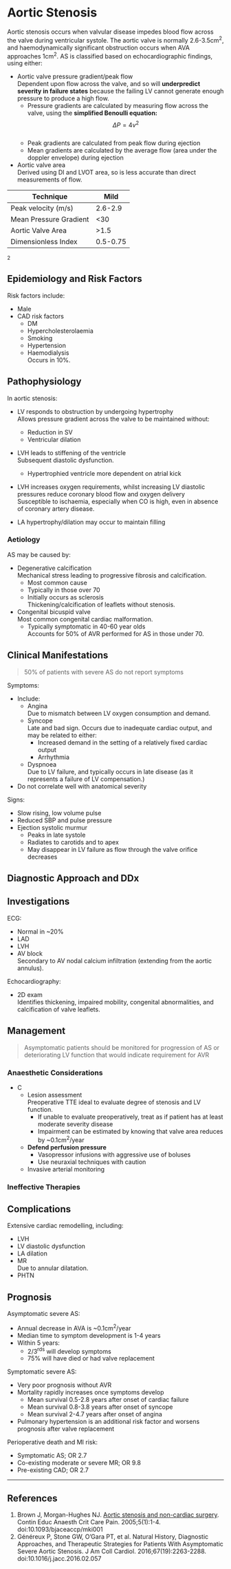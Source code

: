 # Aortic Stenosis


Aortic stenosis occurs when valvular disease impedes blood flow across the valve during ventricular systole. The aortic valve is normally 2.6-3.5cm<sup>2</sup>, and haemodynamically significant obstruction occurs when AVA approaches 1cm<sup>2</sup>. AS is classified based on echocardiographic findings, using either:

* Aortic valve pressure gradient/peak flow  
Dependent upon flow across the valve, and so will **underpredict severity in failure states** because the failing LV cannot generate enough pressure to produce a high flow.
	* Pressure gradients are calculated by measuring flow across the valve, using the **simplified Benoulli equation:** $$ \Delta P = 4v^2$$  
	* Peak gradients are calculated from peak flow during ejection
	* Mean gradients are calculated by the average flow (area under the doppler envelope) during ejection
* Aortic valve area  
Derived using DI and LVOT area, so is less accurate than direct measurements of flow.

|Technique|Mild|Moderate|Severe|
|--|---|
|Peak velocity (m/s)|2.6-2.9|3-4|>4|
|Mean Pressure Gradient|<30|30-50|>50|
|Aortic Valve Area|>1.5|1.5-1.0|<1.0|
|Dimensionless Index|0.5-0.75|0.25-0.5|<0.25|

<sup>2</sup>

## Epidemiology and Risk Factors

Risk factors include:

* Male
* CAD risk factors
	* DM
	* Hypercholesterolaemia
	* Smoking
	* Hypertension
	* Haemodialysis  
	Occurs in 10%.

## Pathophysiology

In aortic stenosis:

* LV responds to obstruction by undergoing hypertrophy  
Allows pressure gradient across the valve to be maintained without:
	* Reduction in SV
	* Ventricular dilation


* LVH leads to stiffening of the ventricle  
Subsequent diastolic dysfunction.
	* Hypertrophied ventricle more dependent on atrial kick
* LVH increases oxygen requirements, whilst increasing LV diastolic pressures reduce coronary blood flow and oxygen delivery  
Susceptible to ischaemia, especially when CO is high, even in absence of coronary artery disease.


* LA hypertrophy/dilation may occur to maintain filling


### Aetiology

AS may be caused by:

* Degenerative calcification  
Mechanical stress leading to progressive fibrosis and calcification.
	* Most common cause
	* Typically in those over 70
	* Initially occurs as sclerosis  
	Thickening/calcification of leaflets without stenosis.
* Congenital bicuspid valve  
Most common congenital cardiac malformation.
	* Typically symptomatic in 40-60 year olds  
	Accounts for 50% of AVR performed for AS in those under 70.


## Clinical Manifestations

> 50% of patients with severe AS do not report symptoms

Symptoms:

* Include:
	* Angina  
	Due to mismatch between LV oxygen consumption and demand.
	* Syncope  
	Late and bad sign. Occurs due to inadequate cardiac output, and may be related to either:
		* Increased demand in the setting of a relatively fixed cardiac output
		* Arrhythmia
	* Dyspnoea  
	Due to LV failure, and typically occurs in late disease (as it represents a failure of LV compensation.)
* Do not correlate well with anatomical severity

Signs:

* Slow rising, low volume pulse
* Reduced SBP and pulse pressure
* Ejection systolic murmur
	* Peaks in late systole
	* Radiates to carotids and to apex
	* May disappear in LV failure as flow through the valve orifice decreases



## Diagnostic Approach and DDx

## Investigations

ECG:

* Normal in ~20%
* LAD
* LVH  
* AV block  
Secondary to AV nodal calcium infiltration (extending from the aortic annulus).


Echocardiography:

* 2D exam  
Identifies thickening, impaired mobility, congenital abnormalities, and calcification of valve leaflets.

## Management

> Asymptomatic patients should be monitored for progression of AS or deteriorating LV function that would indicate requirement for AVR

### Anaesthetic Considerations

* C
	* Lesion assessment  
	Preoperative TTE ideal to evaluate degree of stenosis and LV function.
		* If unable to evaluate preoperatively, treat as if patient has at least moderate severity disease
		* Impairment can be estimated by knowing that valve area reduces by ~0.1cm<sup>2</sup>/year
	* **Defend perfusion pressure**  
		* Vasopressor infusions with aggressive use of boluses
		* Use neuraxial techniques with caution
	* Invasive arterial monitoring


### Ineffective Therapies

## Complications

Extensive cardiac remodelling, including:

* LVH
* LV diastolic dysfunction
* LA dilation
* MR  
Due to annular dilatation.
* PHTN  


## Prognosis

Asymptomatic severe AS:

* Annual decrease in AVA is ~0.1cm<sup>2</sup>/year
* Median time to symptom development is 1-4 years
* Within 5 years:
	* 2/3<sup>rds</sup> will develop symptoms
	* 75% will have died or had valve replacement


Symptomatic severe AS:

* Very poor prognosis without AVR
* Mortality rapidly increases once symptoms develop  
	* Mean survival 0.5-2.8 years after onset of cardiac failure
	* Mean survival 0.8-3.8 years after onset of syncope
	* Mean survival 2-4.7 years after onset of angina
* Pulmonary hypertension is an additional risk factor and worsens prognosis after valve replacement


Perioperative death and MI risk:

* Symptomatic AS; OR 2.7
* Co-existing moderate or severe MR; OR 9.8
* Pre-existing CAD; OR 2.7

---

## References

1. Brown J, Morgan-Hughes NJ. [Aortic stenosis and non-cardiac surgery](https://academic.oup.com/bjaed/article/5/1/1/339852). Contin Educ Anaesth Crit Care Pain. 2005;5(1):1-4. doi:10.1093/bjaceaccp/mki001
2. Généreux P, Stone GW, O’Gara PT, et al. Natural History, Diagnostic Approaches, and Therapeutic Strategies for Patients With Asymptomatic Severe Aortic Stenosis. J Am Coll Cardiol. 2016;67(19):2263-2288. doi:10.1016/j.jacc.2016.02.057

